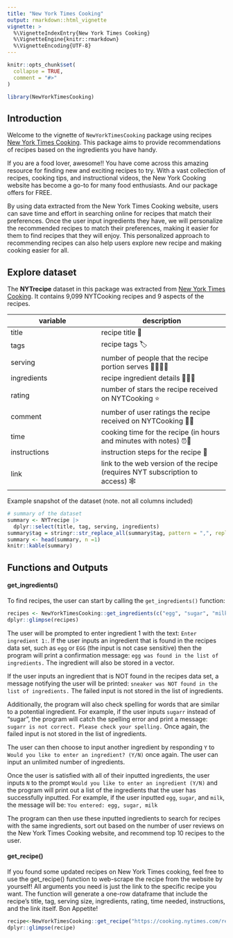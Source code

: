 ```yaml
---
title: "New York Times Cooking"
output: rmarkdown::html_vignette
vignette: >
  %\VignetteIndexEntry{New York Times Cooking}
  %\VignetteEngine{knitr::rmarkdown}
  %\VignetteEncoding{UTF-8}
---
```


```r
knitr::opts_chunk$set(
  collapse = TRUE,
  comment = "#>"
)
```

```r
library(NewYorkTimesCooking)
```

## Introduction

Welcome to the vignette of `NewYorkTimesCooking` package using recipes [New York Times Cooking](https://cooking.nytimes.com/). This package aims to provide recommendations of recipes based on the ingredients you have handy.

If you are a food lover, awesome!! You have come across this amazing resource for finding new and exciting recipes to try. With a vast collection of recipes, cooking tips, and instructional videos, the New York Cooking website has become a go-to for many food enthusiasts. And our package offers for FREE.

By using data extracted from the New York Times Cooking website, users can save time and effort in searching online for recipes that match their preferences. Once the user input ingredients they have, we will personalize the recommended recipes to match their preferences, making it easier for them to find recipes that they will enjoy. This personalized approach to recommending recipes can also help users explore new recipe and making cooking easier for all.

## Explore dataset

The **NYTrecipe** dataset in this package was extracted from [New York Times Cooking](https://cooking.nytimes.com/). It contains 9,099 NYTCooking recipes and 9 aspects of the recipes.

| variable     | description                                                                   |
|------------------------------|------------------------------------------|
| title        | recipe title 🍜                                                               |
| tags         | recipe tags 🏷                                                                 |
| serving      | number of people that the recipe portion serves 👨‍👩‍👧‍👦                            |
| ingredients  | recipe ingredient details 🌽🍗🥕                                              |
| rating       | number of stars the recipe received on NYTCooking ⭐️                          |
| comment      | number of user ratings the recipe received on NYTCooking 👨‍👩                   |
| time         | cooking time for the recipe (in hours and minutes with notes) ⏰📝            |
| instructions | instruction steps for the recipe 📝                                           |
| link         | link to the web version of the recipe (requires NYT subscription to access) 🕸 |

Example snapshot of the dataset (note. not all columns included)

```r
# summary of the dataset 
summary <- NYTrecipe |>
  dplyr::select(title, tag, serving, ingredients)
summary$tag = stringr::str_replace_all(summary$tag, pattern = ",", replacement = ", ")
summary <- head(summary, n =1)
knitr::kable(summary)
```

## Functions and Outputs

#### get_ingredients()

To find recipes, the user can start by calling the `get_ingredients()` function:

```r
recipes <- NewYorkTimesCooking::get_ingredients(c("egg", "sugar", "milk"))
dplyr::glimpse(recipes)
```

The user will be prompted to enter ingredient 1 with the text: `Enter ingredient 1:`.
If the user inputs an ingredient that is found in the recipes data set, such as `egg` or `EGG` (the input is not case sensitive) then the program will print a confirmation message: `egg was found in the list of ingredients.` The ingredient will also be stored in a vector.

If the user inputs an ingredient that is NOT found in the recipes data set, a message notifying the user will be printed: `sneaker was NOT found in the list of ingredients.` The failed input is not stored in the list of ingredients.

Additionally, the program will also check spelling for words that are similar to a potential ingredient. For example, if the user inputs `sugarr` instead of "sugar", the program will catch the spelling error and print a message: `sugarr is not correct. Please check your spelling.` Once again, the failed input is not stored in the list of ingredients.

The user can then choose to input another ingredient by responding `Y` to `Would you like to enter an ingredient? (Y/N)` once again. The user can input an unlimited number of ingredients.

Once the user is satisfied with all of their inputted ingredients, the user inputs `N` to the prompt `Would you like to enter an ingredient (Y/N)` and the program will print out a list of the ingredients that the user has successfully inputted. For example, if the user inputted `egg`, `sugar`, and `milk`, the message will be:
`You entered: egg, sugar, milk`

The program can then use these inputted ingredients to search for recipes with the same ingredients, sort out based on the number of user reviews on the New York Times Cooking website, and recommend top 10 recipes to the user.

#### get_recipe()

If you found some updated recipes on New York Times cooking, feel free to use the get_recipe() function to web-scrape the recipe from the website by yourself! All arguments you need is just the link to the specific recipe you want. The function will generate a one-row dataframe that include the recipe's title, tag, serving size, ingredients, rating, time needed, instructions, and the link itself. Bon Appetite!

```r
recipe<-NewYorkTimesCooking::get_recipe("https://cooking.nytimes.com/recipes/1020260-olive-oil-roasted-chicken-with-caramelized-carrots?action=click&module=video%20carousel&region=video%20carousel&pgType=homepage&rank=2")
dplyr::glimpse(recipe)
```
